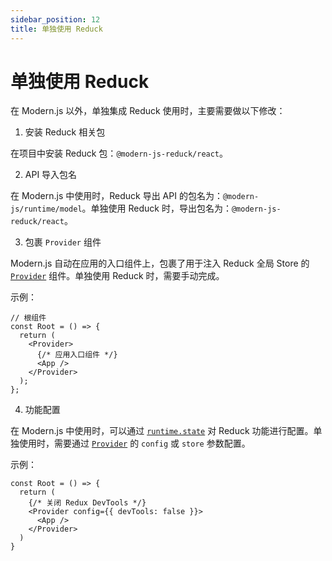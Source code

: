 ```yaml
---
sidebar_position: 12
title: 单独使用 Reduck
---
```

# 单独使用 Reduck

在 Modern.js 以外，单独集成 Reduck 使用时，主要需要做以下修改：

1. 安装 Reduck 相关包

在项目中安装 Reduck 包：`@modern-js-reduck/react`。

2. API 导入包名

在 Modern.js 中使用时，Reduck 导出 API 的包名为：`@modern-js/runtime/model`。单独使用 Reduck 时，导出包名为：`@modern-js-reduck/react`。

3. 包裹 `Provider` 组件

Modern.js 自动在应用的入口组件上，包裹了用于注入 Reduck 全局 Store 的 [`Provider`](/apis/app/runtime/model/Provider) 组件。单独使用 Reduck 时，需要手动完成。

示例：

```tsx
// 根组件
const Root = () => {
  return (
    <Provider>
      {/* 应用入口组件 */}
      <App />
    </Provider>
  );
};
```

4. 功能配置

在 Modern.js 中使用时，可以通过 [`runtime.state`](/configure/app/runtime/state) 对 Reduck 功能进行配置。单独使用时，需要通过 [`Provider`](/apis/app/runtime/model/Provider) 的 `config` 或 `store` 参数配置。

示例：

```tsx
const Root = () => {
  return (
    {/* 关闭 Redux DevTools */}
    <Provider config={{ devTools: false }}>
      <App />
    </Provider>
  )
}
```
